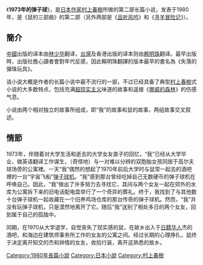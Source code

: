{{noteTA
|G1=村上春樹|zh-cn:弹子球机;zh-tw:彈珠玩具;|zh-cn:鼠;zh-tw:老鼠;
}}

{{japanese|japanese=1973年のピンボール|kana=1973ねんのピンボール|romaji=1973-nen no pinbōru}}

《'''1973年的弹子球'''》，是[[日本作家|日本作家]][[村上春樹|村上春樹]]所做的第二部长篇小说，发表于1980年，是《鼠的三部曲》的第二部（另外两部是《[[且听风吟|且听风吟]]》和《[[寻羊冒险记|寻羊冒险记]]》）。

==簡介==

[[中國|中國]]出版的译本由[[林少华|林少华]]翻译，[[台灣|台灣]]及香港出版的译本则由[[赖明珠|赖明珠]]翻译。最早出版時，出版社擔心讀者會對年代反感，因此賴明珠翻譯的版本最早的書名為《失落的彈珠玩具》。

该小说大概是作者的长篇小说中最不流行的一部，不过已经具备了典型[[村上春樹|村上春樹]]式小说的大多数特点，包括充满[[超现实主义|超现实主义]]味道的故事和遥接《[[挪威的森林_(小说)|挪威的森林]]》的伤感气息。

小说由两个相对独立的故事所组成，即“我”的故事和鼠的故事，两组故事交叉叙述。

==情節==

1973年，伴随着对大学生活和逝去的大学女友直子的回忆，“我”已经从大学毕业，做英语翻译工作谋生，（奇怪地）与一对难以分辨的双胞胎女孩同居于高尔夫球场旁的公寓裡。一天“我”偶然的想起了1970年前后大学时与鼠常一起去的酒吧裡的一台“宇宙飞船”[[彈珠台|弹子球机]]。“我”感到那台曾经吃掉自己无数硬币的弹子球机在呼唤自己。因此，“我”做出了许多努力去寻找它，其间与两个女友一起在郊外的水库为公寓拆下来的旧电话配电盘举行了一个奇异的葬礼。终于，我找到了与其他数十台弹子球机一起收藏在一个旧养鸡场仓库的那台传奇的弹子球机。然而，“我”并没有玩弹子球机，只是漠然地离开了它。随后“我”送别了相处多日的两个女友，回到属于自己的孤独中。

同期，在1970从大学退学，自觉丧失了现实感的鼠，在故乡出入于[[日籍华人|日籍华人]]杰的酒吧，和海边在建筑师事务所工作的女友的公寓之间。经过长期的心理挣扎，鼠终于决定离开知交的杰和钟情的女友，收拾行装，离开这熟悉的故乡。
{{村上春树作品}}

{{Lit-stub}}
[[Category:1980年長篇小說|Category:1980年長篇小說]]
[[Category:日本小說|Category:日本小說]]
[[Category:村上春樹|Category:村上春樹]]